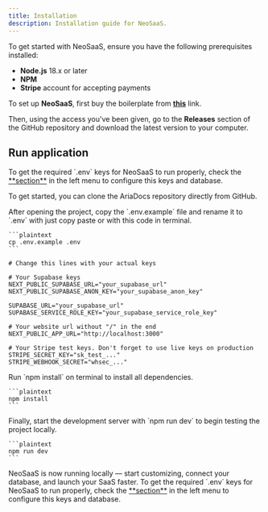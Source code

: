 ```yaml
---
title: Installation
description: Installation guide for NeoSaaS.
---
```


To get started with NeoSaaS, ensure you have the following prerequisites installed:

- **Node.js** 18.x or later
- **NPM**
- **Stripe** account for accepting payments

To set up **NeoSaaS**, first buy the boilerplate from <a href="https://neosaas.dev">**this**</a> link. 


Then, using the access you've been given, go to the **Releases** section of the GitHub repository and download the latest version to your computer.

## Run application

<Note type="warning" title="Warning">
To get the required `.env` keys for NeoSaaS to run properly, check the <a href="/docs/getting-started/quick-start-guide"> **section**</a> in the left menu to configure this keys and database.

</Note>

To get started, you can clone the AriaDocs repository directly from GitHub. 
<Stepper>
  <StepperItem title="Step 1: Unzip the downloaded `.zip` file into a folder of your choice.  
">
   
  </StepperItem>

  <StepperItem title="Step 2: Next, open the project folder in your favorite IDE (Cursor, Windsurf, VS Code, etc.).
">
  
  </StepperItem>

  <StepperItem title="Step 3: Copy the .env.example file and rename it to .env">
   After opening the project, copy the `.env.example` file and rename it to `.env` with just copy paste or with this code in terminal.  


    ```plaintext
    cp .env.example .env
    ```
  </StepperItem>

  <StepperItem title="Step 4: Replace the placeholder values inside `.env` with your actual environment-specific credentials.
">
   ```javascript:.env showLineNumbers
# Change this lines with your actual keys

# Your Supabase keys
NEXT_PUBLIC_SUPABASE_URL="your_supabase_url"
NEXT_PUBLIC_SUPABASE_ANON_KEY="your_supabase_anon_key"

SUPABASE_URL="your_supabase_url"
SUPABASE_SERVICE_ROLE_KEY="your_supabase_service_role_key"

# Your website url without "/" in the end
NEXT_PUBLIC_APP_URL="http://localhost:3000"

# Your Stripe test keys. Don't forget to use live keys on production
STRIPE_SECRET_KEY="sk_test_..."
STRIPE_WEBHOOK_SECRET="whsec_..."

```

  </StepperItem>
  <StepperItem title="Step 5: Install dependencies">
Run `npm install` on terminal to install all dependencies.



    ```plaintext
    npm install
    ```
  </StepperItem>

   <StepperItem title="Step 6: Start the application">
Finally, start the development server with `npm run dev` to begin testing the project locally.

    ```plaintext
    npm run dev
    ```

  
  </StepperItem>
</Stepper>

<Note type="success" title="You're all set!"> 
NeoSaaS is now running locally — start customizing, connect your database, and launch your SaaS faster.
</Note>

<Note type="warning" title="Warning">
To get the required `.env` keys for NeoSaaS to run properly, check the <a href="/docs/getting-started/quick-start-guide"> **section**</a> in the left menu to configure this keys and database.

</Note>